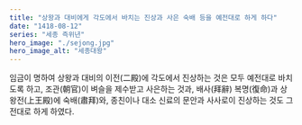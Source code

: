 ```yaml
---
title: "상왕과 대비에게 각도에서 바치는 진상과 사은 숙배 등을 예전대로 하게 하다"
date: "1418-08-12"
series: "세종 즉위년"
hero_image: "./sejong.jpg"
hero_image_alt: "세종대왕"
---
```


임금이 명하여 상왕과 대비의 이전(二殿)에 각도에서 진상하는 것은 모두 예전대로 바치도록 하고, 조관(朝官)이 벼슬을 제수받고 사은하는 것과, 배사(拜辭) 복명(復命)과 상왕전(上王殿)에 숙배(肅拜)와, 종친이나 대소 신료의 문안과 사사로이 진상하는 것도 그전대로 하게 하였다.
